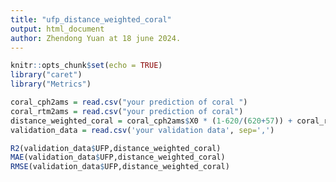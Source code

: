 ```yaml
---
title: "ufp_distance_weighted_coral"
output: html_document
author: Zhendong Yuan at 18 june 2024. 
---
```


```r
knitr::opts_chunk$set(echo = TRUE)
library("caret")
library("Metrics")
```

```r
coral_cph2ams = read.csv("your prediction of coral ")
coral_rtm2ams = read.csv("your prediction of coral")
distance_weighted_coral = coral_cph2ams$X0 * (1-620/(620+57)) + coral_rtm2ams$X0 * (1-57/(620+57))
validation_data = read.csv('your validation data', sep=',')
```

```r
R2(validation_data$UFP,distance_weighted_coral)
MAE(validation_data$UFP,distance_weighted_coral)
RMSE(validation_data$UFP,distance_weighted_coral)
```